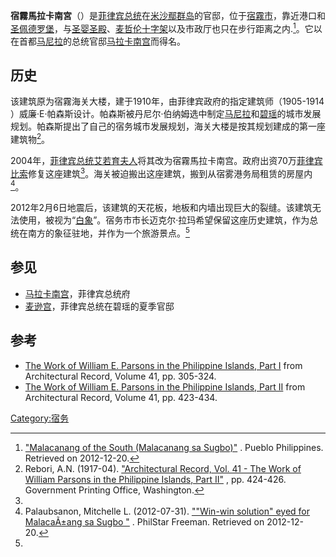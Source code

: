 {{Infobox building
| name                 =  宿霧馬拉卡南宮
| native_name          = '''Malacañang sa Sugbo'''（[[他加祿語|他加祿語]]）<br>'''Malacañang of Cebu'''（[[英語|英語]]）
| former_names         = 
| alternate_names      = 
| image                = Malacañan Sa Sugbo.jpg
| image_alt            =
| caption              = 立面
| map_type             = Philippines
| map_caption          = 在菲律宾的位置
| structural_system    = 钢筋混凝土
| location             =  
| address              = A. Pigafetta Street
| location_town        = [[宿务|宿务]]
| location_country     = [[菲律宾|菲律宾]]
| iso_region           = PH
| coordinates_display  = inline,title
| latitude             = 
| longitude            = 
| latd                 = 10
| latm                 = 17
| lats                 = 30
| latNS                = N
| longd                = 123
| longm                = 54
| longs                = 16
| longEW               = E
| coordinates          =
| start_date           = 
| completion_date      =
| inauguration_date    = 1910
| renovation_date      = 2004
| architect            = 威廉·E·帕森斯
}}
'''宿霧馬拉卡南宮'''（{{lang-tl|Malakanyang sa Cebu}}）是[[菲律宾总统|菲律宾总统]]在[[米沙鄢群岛|米沙鄢群岛]]的官邸，位于[[宿霧市|宿霧市]]，靠近港口和[[圣佩德罗堡|圣佩德罗堡]]，与[[圣婴圣殿|圣婴圣殿]]、[[麦哲伦十字架|麦哲伦十字架]]以及市政厅也只在步行距离之内.<ref name=pueblo>[http://www.pueblophilippines.com/malacanang-of-the-south-malacanang-sa-sugbo "Malacanang of the South (Malacanang sa Sugbo)"] {{Wayback|url=http://www.pueblophilippines.com/malacanang-of-the-south-malacanang-sa-sugbo |date=20130210090215 }}. Pueblo Philippines. Retrieved on 2012-12-20.</ref>。它以在首都[[马尼拉|马尼拉]]的总统官邸[[马拉卡南宫|马拉卡南宫]]而得名。

==历史==
该建筑原为宿霧海关大楼，建于1910年，由菲律宾政府的指定建筑师（1905-1914 ）威廉·E·帕森斯设计。帕森斯被丹尼尔·伯纳姆选中制定[[马尼拉|马尼拉]]和[[碧瑶|碧瑶]]的城市发展规划。帕森斯提出了自己的宿务城市发展规划，海关大楼是按其规划建成的第一座建筑物<ref>Rebori, A.N. (1917-04). [http://books.google.com/books?id=DUtTAAAAMAAJ&pg=PA424#v=onepage&q&f=false "Architectural Record, Vol. 41 - The Work of William Parsons in the Philippine Islands, Part II"] {{Wayback|url=http://books.google.com/books?id=DUtTAAAAMAAJ&pg=PA424#v=onepage&q&f=false |date=20131231120421 }}, pp. 424-426. Government Printing Office, Washington.</ref>。

2004年，[[菲律宾总统|菲律宾总统]][[格洛丽亚·马卡帕加尔-阿罗约|艾若育夫人]]将其改为宿霧馬拉卡南宫。政府出资70万[[菲律宾比索|菲律宾比索]]修复这座建筑<ref name=pueblo/>。海关被迫搬出这座建筑，搬到从宿雾港务局租赁的房屋内<ref name=Freeman>Palaubsanon, Mitchelle L. (2012-07-31). [http://www.philstar.com/cebu-news/2012/07/31/833394/win-win-solution-eyed-malaca%C3%A3%C2%B1ang-sa-sugbo ""Win-win solution" eyed for MalacaÃ±ang sa Sugbo "] {{Wayback|url=http://www.philstar.com/cebu-news/2012/07/31/833394/win-win-solution-eyed-malaca%C3%A3%C2%B1ang-sa-sugbo |date=20150924165828 }}. PhilStar Freeman. Retrieved on 2012-12-20.</ref>。

2012年2月6日地震后，该建筑的天花板，地板和内墙出现巨大的裂缝。该建筑无法使用，被视为“[[白象|白象]]”。宿务市市长迈克尔·拉玛希望保留这座历史建筑，作为总统在南方的象征驻地，并作为一个旅游景点。<ref name=Freeman/>

==参见== 	 
*[[马拉卡南宫|马拉卡南宫]]，菲律宾总统府
*[[麦逊宫|麦逊宫]]，菲律宾总统在碧瑶的夏季官邸

==参考==
{{reflist}}
*[http://books.google.com/books?id=DUtTAAAAMAAJ&pg=PA305 The Work of William E. Parsons in the Philippine Islands, Part I] from Architectural Record, Volume 41, pp. 305-324.
*[http://books.google.com/books?id=DUtTAAAAMAAJ&pg=PA423 The Work of William E. Parsons in the Philippine Islands, Part II] from Architectural Record, Volume 41, pp. 423-434.
[[Category:宿务|Category:宿务]]